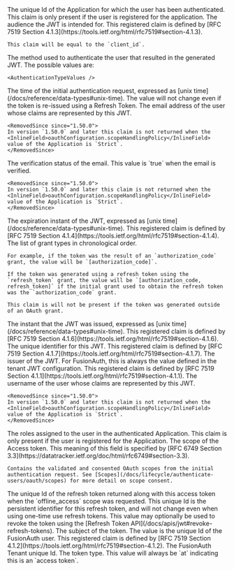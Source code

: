 
<APIBlock>
  <APIField name="applicationId" type="UUID">
    The unique Id of the Application for which the user has been authenticated. This claim is only present if the user is registered for the application.
  </APIField>
  <APIField name="aud" type="String">
    The audience the JWT is intended for. This registered claim is defined by [RFC 7519 Section 4.1.3](https://tools.ietf.org/html/rfc7519#section-4.1.3).

    This claim will be equal to the `client_id`.
  </APIField>
  <APIField name="authenticationType" type="String">
    The method used to authenticate the user that resulted in the generated JWT. The possible values are:

    <AuthenticationTypeValues />
  </APIField>
  <APIField name="auth_time" type="Long" since="1.36.0">
    The time of the initial authentication request, expressed as [unix time](/docs/reference/data-types#unix-time). The value will not change even if the token is re-issued using a Refresh Token.
  </APIField>
  <APIField name="email" type="String">
    The email address of the user whose claims are represented by this JWT.

    <RemovedSince since="1.50.0">
    In version `1.50.0` and later this claim is not returned when the <InlineField>oauthConfiguration.scopeHandlingPolicy</InlineField> value of the Application is `Strict`.
    </RemovedSince>
</APIField>
  <APIField name="email_verified" type="Boolean">
    The verification status of the <InlineField>email</InlineField>. This value is `true` when the email is verified.

    <RemovedSince since="1.50.0">
    In version `1.50.0` and later this claim is not returned when the <InlineField>oauthConfiguration.scopeHandlingPolicy</InlineField> value of the Application is `Strict`.
    </RemovedSince>
  </APIField>
  <APIField name="exp" type="Long">
    The expiration instant of the JWT, expressed as [unix time](/docs/reference/data-types#unix-time). This registered claim is defined by
    [RFC 7519 Section 4.1.4](https://tools.ietf.org/html/rfc7519#section-4.1.4).
  </APIField>
  <APIField name="gty" since="1.60.0" type="Array<String>">
    The list of grant types in chronological order.

    For example, if the token was the result of an `authorization_code` grant, the value will be `[authorization_code]`.

    If the token was generated using a refresh token using the `refresh_token` grant, the value will be `[authorization_code, refresh_token]` if the initial grant used to obtain the refresh token was the `authorization_code` grant.

    This claim is will not be present if the token was generated outside of an OAuth grant.
  </APIField>
  <APIField name="iat" type="Long">
    The instant that the JWT was issued, expressed as [unix time](/docs/reference/data-types#unix-time). This registered claim is defined by
    [RFC 7519 Section 4.1.6](https://tools.ietf.org/html/rfc7519#section-4.1.6).
  </APIField>
  <APIField name="jti" type="String" since="1.18.0">
    The unique identifier for this JWT. This registered claim is defined by
    [RFC 7519 Section 4.1.7](https://tools.ietf.org/html/rfc7519#section-4.1.7).
  </APIField>
  <APIField name="iss" type="String">
    The issuer of the JWT. For FusionAuth, this is always the value defined in the tenant JWT configuration. This registered claim is defined by
    [RFC 7519 Section 4.1.1](https://tools.ietf.org/html/rfc7519#section-4.1.1).
  </APIField>
  <APIField name="preferred_username" type="String" since="1.5.0">
    The username of the user whose claims are represented by this JWT.

    <RemovedSince since="1.50.0">
    In version `1.50.0` and later this claim is not returned when the <InlineField>oauthConfiguration.scopeHandlingPolicy</InlineField> value of the Application is `Strict`.
    </RemovedSince>
  </APIField>
  <APIField name="roles" type="Array<String>">
    The roles assigned to the user in the authenticated Application. This claim is only present if the user is registered for the Application.
  </APIField>
  <APIField name="scope" type="String" since="1.50.0">
    The scope of the Access token. This meaning of this field is specified by
    [RFC 6749 Section 3.3](https://datatracker.ietf.org/doc/html/rfc6749#section-3.3).

    Contains the validated and consented OAuth scopes from the initial authentication request. See [Scopes](/docs/lifecycle/authenticate-users/oauth/scopes) for more detail on scope consent.
  </APIField>
  <APIField name="sid" type="String" since="1.37.0">
    The unique Id of the refresh token returned along with this access token when the `offline_access` scope was requested. This unique Id is the persistent identifier for this refresh token, and will not change even when using one-time use refresh tokens. This value may optionally be used to revoke the token using the [Refresh Token API](/docs/apis/jwt#revoke-refresh-tokens).
  </APIField>
  <APIField name="sub" type="UUID">
    The subject of the token. The value is the unique Id of the FusionAuth user. This registered claim is defined by [RFC 7519 Section 4.1.2](https://tools.ietf.org/html/rfc7519#section-4.1.2).
  </APIField>
  <APIField name="tid" type="UUID" since="1.36.0">
    The FusionAuth Tenant unique Id.
  </APIField>
  <APIField name="tty" type="UUID" since="1.60.0">
    The token type. This value will always be `at` indicating this is an `access token`.
  </APIField>
</APIBlock>
